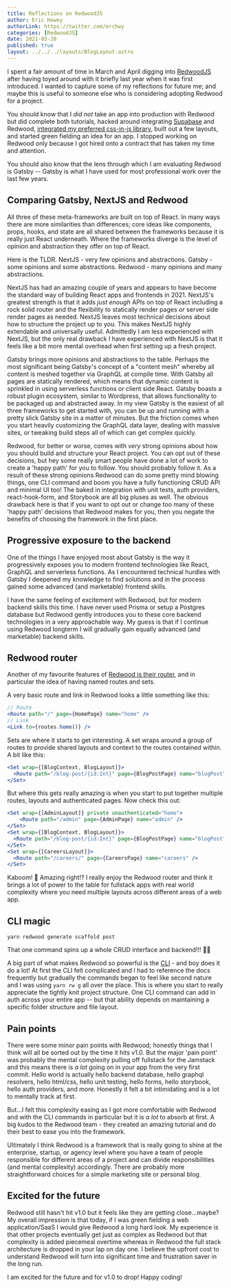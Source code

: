 ```yaml
---
title: Reflections on RedwoodJS
author: Eric Howey
authorLink: https://twitter.com/erchwy
categories: [RedwoodJS]
date: 2021-05-20
published: true
layout: ../../../layouts/BlogLayout.astro
---
```


I spent a fair amount of time in March and April digging into [RedwoodJS](https://redwoodjs.com/) after having toyed around with it briefly last year when it was first introduced. I wanted to capture some of my reflections for future me; and maybe this is useful to someone else who is considering adopting Redwood for a project.

You should know that I _did not_ take an app into production with Redwood but did complete both tutorials, hacked around integrating [Supabase](https://supabase.io/) and Redwood, [integrated my preferred css-in-js library](https://www.erichowey.dev/writing/using-theme-ui-with-redwoodjs/), built out a few layouts, and started green fielding an idea for an app. I stopped working on Redwood only because I got hired onto a contract that has taken my time and attention.

You should also know that the lens through which I am evaluating Redwood is Gatsby -- Gatsby is what I have used for most professional work over the last few years.

## Comparing Gatsby, NextJS and Redwood

All three of these meta-frameworks are built on top of React. In many ways there are more similarities than differences; core ideas like components, props, hooks, and state are all shared between the frameworks because it is really just React underneath. Where the frameworks diverge is the level of opinion and abstraction they offer on top of React.

Here is the TLDR. NextJS - very few opinions and abstractions. Gatsby - some opinions and some abstractions. Redwood - many opinions and many abstractions.

NextJS has had an amazing couple of years and appears to have become the standard way of building React apps and frontends in 2021. NextJS's greatest strength is that it adds _just enough_ APIs on top of React including a rock solid router and the flexibility to statically render pages _or_ server side render pages as needed. NextJS leaves most technical decisions about how to structure the project up to you. This makes NextJS highly extendable and universally useful. Admittedly I am less experienced with NextJS, but the only real drawback I have experienced with NextJS is that it feels like a bit more mental overhead when first setting up a fresh project.

Gatsby brings more opinions and abstractions to the table. Perhaps the most significant being Gatsby's concept of a "content mesh" whereby all content is meshed together via GraphQL at compile time. With Gatsby all pages are statically rendered, which means that dynamic content is sprinkled in using serverless functions or client side React. Gatsby boasts a robust plugin ecosystem, similar to Wordpress, that allows functionality to be packaged up and abstracted away. In my view Gatsby is the easiest of all three frameworks to get started with, you can be up and running with a pretty slick Gatsby site in a matter of minutes. But the friction comes when you start heavily customizing the GraphQL data layer, dealing with massive sites, or tweaking build steps all of which can get complex quickly.

Redwood, for better or worse, comes with _very_ strong opinions about how you should build and structure your React project. You can opt out of these decisions, but hey some really smart people have done a lot of work to create a 'happy path' for you to follow. You should probably follow it. As a result of these strong opinions Redwood can do some pretty mind blowing things, one CLI command and boom you have a fully functioning CRUD API and minimal UI too! The baked in integration with unit tests, auth providers, react-hook-form, and Storybook are all big pluses as well. The obvious drawback here is that if you want to opt out or change too many of these 'happy path' decisions that Redwood makes for you, then you negate the benefits of choosing the framework in the first place.

## Progressive exposure to the backend

One of the things I have enjoyed most about Gatsby is the way it progressively exposes you to modern frontend technologies like React, GraphQL and serverless functions. As I encountered technical hurdles with Gatsby I deepened my knowledge to find solutions and in the process gained some advanced (and marketable) frontend skills.

I have the same feeling of excitement with Redwood, but for modern backend skills this time. I have never used Prisma or setup a Postgres database but Redwood gently introduces you to these core backend technologies in a very approachable way. My guess is that if I continue using Redwood longterm I will gradually gain equally advanced (and marketable) backend skills.

## Redwood router

Another of my favourite features of [Redwood is their router](https://redwoodjs.com/docs/redwood-router), and in particular the idea of having named routes and sets.

A very basic route and link in Redwood looks a little something like this:

```jsx
// Route
<Route path="/" page={HomePage} name="home" />
// Link
<Link to={routes.home()} />
```

Sets are where it starts to get interesting. A set wraps around a group of routes to provide shared layouts and context to the routes contained within. A bit like this:

```jsx
<Set wrap={[BlogContext, BlogLayout]}>
  <Route path="/blog-post/{id:Int}" page={BlogPostPage} name="blogPost" />
</Set>
```

But where this gets really amazing is when you start to put together multiple routes, layouts and authenticated pages. Now check this out:

```jsx
<Set wrap={[AdminLayout]} private unauthenticated="home">
    <Route path="/admin" page={AdminPage} name="admin" />
</Set>
<Set wrap={[BlogContext, BlogLayout]}>
  <Route path="/blog-post/{id:Int}" page={BlogPostPage} name="blogPost" />
</Set>
<Set wrap={[CareersLayout]}>
  <Route path="/careers/" page={CareersPage} name="careers" />
</Set>
```

Kaboom! 🚀 Amazing right!? I really enjoy the Redwood router and think it brings a lot of power to the table for fullstack apps with real world complexity where you need multiple layouts across different areas of a web app.

## CLI magic

```shell
yarn redwood generate scaffold post
```

That one command spins up a whole CRUD interface and backend!!! 🤯🤯

A big part of what makes Redwood so powerful is the [CLI](https://redwoodjs.com/docs/cli-commands) - and boy does it do a lot! At first the CLI felt complicated and I had to reference the docs frequently but gradually the commands began to feel like second nature and I was using `yarn rw g` all over the place. This is where you start to really appreciate the tightly knit project structure. One CLI command can add in auth across your entire app -- but that ability depends on maintaining a specific folder structure and file layout.

## Pain points

There were some minor pain points with Redwood; honestly things that I think will all be sorted out by the time it hits v1.0. But the major 'pain point' was probably the mental complexity pulling off fullstack for the Jamstack and this means there is _a lot_ going on in your app from the very first commit. Hello world is actually hello backend database, hello graphql resolvers, hello html/css, hello unit testing, hello forms, hello storybook, hello auth providers, and more. Honestly it felt a bit intimidating and is a lot to mentally track at first.

But...I felt this complexity easing as I got more comfortable with Redwood and with the CLI commands in particular but it is _a lot_ to absorb at first. A big kudos to the Redwood team - they created an amazing tutorial and do their best to ease you into the framework.

Ultimately I think Redwood is a framework that is really going to shine at the enterprise, startup, or agency level where you have a team of people responsible for different areas of a project and can divide responsibilities (and mental complexity) accordingly. There are probably more straightforward choices for a simple marketing site or personal blog.

## Excited for the future

Redwood still hasn't hit v1.0 but it feels like they are getting close...maybe? My overall impression is that today, if I was green fielding a web application/SaaS I would give Redwood a long hard look. My experience is that other projects eventually get just as complex as Redwood but that complexity is added piecemeal overtime whereas in Redwood the full stack architecture is dropped in your lap on day one. I believe the upfront cost to understand Redwood will turn into significant time and frustration saver in the long run.

I am excited for the future and for v1.0 to drop! Happy coding!

